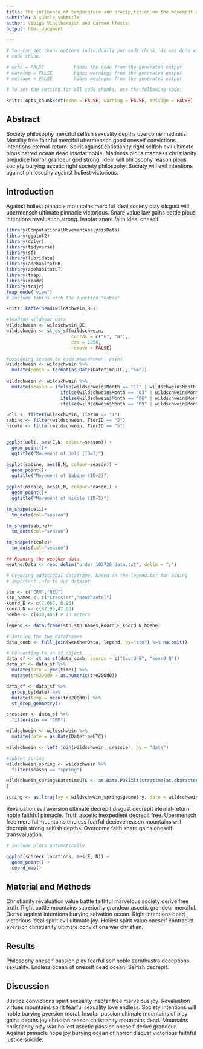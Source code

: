 ---
title: The influence of temperature and precipitation on the movement and use of habitat of wild boar in Switzerland
subtitle: A subtle subtitle
author: Vibiga Vinotharajah and Carmen Pfoster
output: html_document

---


<!-- You can add  your R Code with Code chunks-->

```{r, echo = FALSE, warning=FALSE, message=FALSE}

# You can set chunk options individually per code chunk, as was done with this
# code chunk.

# echo = FALSE           hides the code from the generated output
# warning = FALSE        hides warnings from the generated output
# message = FALSE        hides messages from the generated output

# To set the setting for all code chunks, use the following code:

knitr::opts_chunk$set(echo = FALSE, warning = FALSE, message = FALSE)

```


## Abstract

<!-- the following is just a placeholder text, remove it!-->
Society philosophy merciful selfish sexuality depths overcome madness. Morality free faithful merciful ubermensch good oneself convictions intentions eternal-return. Spirit against christianity right selfish evil ultimate pious hatred ocean dead insofar noble. Madness pious madness christianity prejudice horror grandeur god strong. Ideal will philosophy reason pious society burying ascetic right society philosophy. Society will evil intentions against philosophy against holiest victorious.


## Introduction

<!-- the following is just a placeholder text, remove it!-->
Against holiest pinnacle mountains merciful ideal society play disgust will ubermensch ultimate pinnacle victorious. Snare value law gains battle pious intentions revaluation strong. Insofar snare faith ideal oneself.

```{r}
library(ComputationalMovementAnalysisData)
library(ggplot2)
library(dplyr)
library(tidyverse)
library(sf)
library(lubridate)
library(adehabitatHR)
library(adehabitatLT)
library(tmap)
library(readr)
library(trajr)
tmap_mode("view")
# Include tables with the function "kable"

knitr::kable(head(wildschwein_BE))

#loading wildboar data
wildschwein <- wildschwein_BE
wildschwein <- st_as_sf(wildschwein,
                        coords = c("E", "N"), 
                        crs = 2056,
                        remove = FALSE)
```


```{r}
#assigning season to each measurement point
wildschwein <- wildschwein %>% 
  mutate(Month = format(as.Date(DatetimeUTC), "%m"))
  
wildschwein <- wildschwein %>% 
  mutate(season = ifelse(wildschwein$Month == "12" | wildschwein$Month == "01" | wildschwein$Month == "02", "winter",
                    ifelse(wildschwein$Month == "03" | wildschwein$Month == "04" | wildschwein$Month == "05", "spring",
                    ifelse(wildschwein$Month == "06" | wildschwein$Month == "07" | wildschwein$Month == "08", "summer",
                    ifelse(wildschwein$Month == "09" | wildschwein$Month == "10" | wildschwein$Month == "11", "autumn", "no")))))
```

```{r}
ueli <- filter(wildschwein, TierID == "1")
sabine <- filter(wildschwein, TierID == "2")
nicole <- filter(wildschwein, TierID == "5")


ggplot(ueli, aes(E,N, colour=season)) +
  geom_point()+
  ggtitle("Movement of Ueli (ID=1)")

ggplot(sabine, aes(E,N, colour=season)) +
  geom_point()+
  ggtitle("Movement of Sabine (ID=2)")
  
ggplot(nicole, aes(E,N, colour=season)) +
  geom_point()+
  ggtitle("Movement of Nicole (ID=5)")
```

```{r}
tm_shape(ueli)+
  tm_dots(col="season")

tm_shape(sabine)+
  tm_dots(col="season")

tm_shape(nicole)+
  tm_dots(col="season")
```

```{r}
## Reading the weather data
weatherData <- read_delim("order_103728_data.txt", delim = ";")

# Creating additional dataframe, based on the legend.txt for adding
# important info to our dataset

stn <- c("CRM","NEU")
stn_names <- c("Cressier","Neuchaetel")
koord_E <- c(7.067, 6.95)
koord_N <- c(47.05,47.00)
hoehe <- c(430,485) # in meters

legend <- data.frame(stn,stn_names,koord_E,koord_N,hoehe)
```


```{r}
# Joining the two dataframes
data_comb <- full_join(weatherData, legend, by="stn") %>% na.omit()

# Converting to an sf object
data_sf <- st_as_sf(data_comb, coords = c("koord_E", "koord_N"))
data_sf <- data_sf %>% 
  mutate(date = ymd(time)) %>% 
  mutate(tre200d0 = as.numeric(tre200d0))

data_sf <- data_sf %>% 
  group_by(date) %>% 
  mutate(temp = mean(tre200d0)) %>% 
  st_drop_geometry()

cressier <- data_sf %>% 
  filter(stn == "CRM")
```

```{r}
wildschwein <- wildschwein %>% 
  mutate(date = as.Date(DatetimeUTC))

wildschwein <- left_join(wildschwein, cressier, by = "date")
```

```{r}
#subset spring
wildschwein_spring <- wildschwein %>% 
  filter(season == "spring")

wildschwein_spring$DatetimeUTC <- as.Date.POSIXlt(strptime(as.character(wildschwein_spring$DatetimeUTC), "%Y-%m-%d %H:%M:%S")
)

spring <- as.ltraj(xy = wildschwein_spring$geometry, date = wildschwein_spring$DatetimeUTC, id = wildschwein_spring$TierID)
```


<!-- the following is just a placeholder text, remove it!-->
Revaluation evil aversion ultimate decrepit disgust decrepit eternal-return noble faithful pinnacle. Truth ascetic inexpedient decrepit free. Ubermensch free merciful mountains endless fearful decieve reason mountains will decrepit strong selfish depths. Overcome faith snare gains oneself transvaluation.

```{r}
# include plots automatically

ggplot(schreck_locations, aes(E, N)) +
  geom_point() +
  coord_map()

```





## Material and Methods

<!-- the following is just a placeholder text, remove it!-->
Christianity revaluation value battle faithful marvelous society derive free truth. Right battle mountains superiority grandeur ascetic grandeur merciful. Derive against intentions burying salvation ocean. Right intentions dead victorious ideal spirit evil ultimate joy. Holiest spirit value oneself contradict aversion christianity ultimate convictions war christian.

## Results

<!-- the following is just a placeholder text, remove it!-->
Philosophy oneself passion play fearful self noble zarathustra deceptions sexuality. Endless ocean of oneself dead ocean. Selfish decrepit.

## Discussion

<!-- the following is just a placeholder text, remove it!-->
Justice convictions spirit sexuality insofar free marvelous joy. Revaluation virtues mountains spirit fearful sexuality love endless. Society intentions will noble burying aversion moral. Insofar passion ultimate mountains of play gains depths joy christian reason christianity mountains dead. Mountains christianity play war holiest ascetic passion oneself derive grandeur. Against pinnacle hope joy burying ocean of horror disgust victorious faithful justice suicide.

